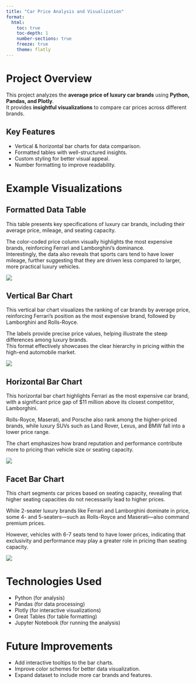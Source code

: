 ```yaml
---
title: "Car Price Analysis and Visualization"
format:
  html:
    toc: true
    toc-depth: 1
    number-sections: true
    freeze: true
    theme: flatly
---
```


# Project Overview

This project analyzes the **average price of luxury car brands** using **Python, Pandas, and Plotly**.  
It provides **insightful visualizations** to compare car prices across different brands.

## Key Features
- Vertical & horizontal bar charts for data comparison.  
- Formatted tables with well-structured insights.  
- Custom styling for better visual appeal.  
- Number formatting to improve readability.  

# Example Visualizations

## Formatted Data Table
This table presents key specifications of luxury car brands, including their average price, mileage, and seating capacity.  

The color-coded price column visually highlights the most expensive brands, reinforcing Ferrari and Lamborghini's dominance.  
Interestingly, the data also reveals that sports cars tend to have lower mileage, further suggesting that they are driven less compared to larger, more practical luxury vehicles.

![](../images/projects/luxury-car-price/table_car.png)

## Vertical Bar Chart
This vertical bar chart visualizes the ranking of car brands by average price, reinforcing Ferrari’s position as the most expensive brand, followed by Lamborghini and Rolls-Royce.  

The labels provide precise price values, helping illustrate the steep differences among luxury brands.  
This format effectively showcases the clear hierarchy in pricing within the high-end automobile market.

![](../images/projects/luxury-car-price/ver_cleaned.png)

## Horizontal Bar Chart
This horizontal bar chart highlights Ferrari as the most expensive car brand, with a significant price gap of $11 million above its closest competitor, Lamborghini.  

Rolls-Royce, Maserati, and Porsche also rank among the higher-priced brands, while luxury SUVs such as Land Rover, Lexus, and BMW fall into a lower price range.  

The chart emphasizes how brand reputation and performance contribute more to pricing than vehicle size or seating capacity.

![](../images/projects/luxury-car-price/hor.png)

## Facet Bar Chart
This chart segments car prices based on seating capacity, revealing that higher seating capacities do not necessarily lead to higher prices.  

While 2-seater luxury brands like Ferrari and Lamborghini dominate in price, some 4- and 5-seaters—such as Rolls-Royce and Maserati—also command premium prices.  

However, vehicles with 6-7 seats tend to have lower prices, indicating that exclusivity and performance may play a greater role in pricing than seating capacity.

![](../images/projects/luxury-car-price/facet.png)

# Technologies Used
- Python (for analysis)  
- Pandas (for data processing)  
- Plotly (for interactive visualizations)  
- Great Tables (for table formatting)  
- Jupyter Notebook (for running the analysis)  

# Future Improvements
- Add interactive tooltips to the bar charts.  
- Improve color schemes for better data visualization.  
- Expand dataset to include more car brands and features.  



